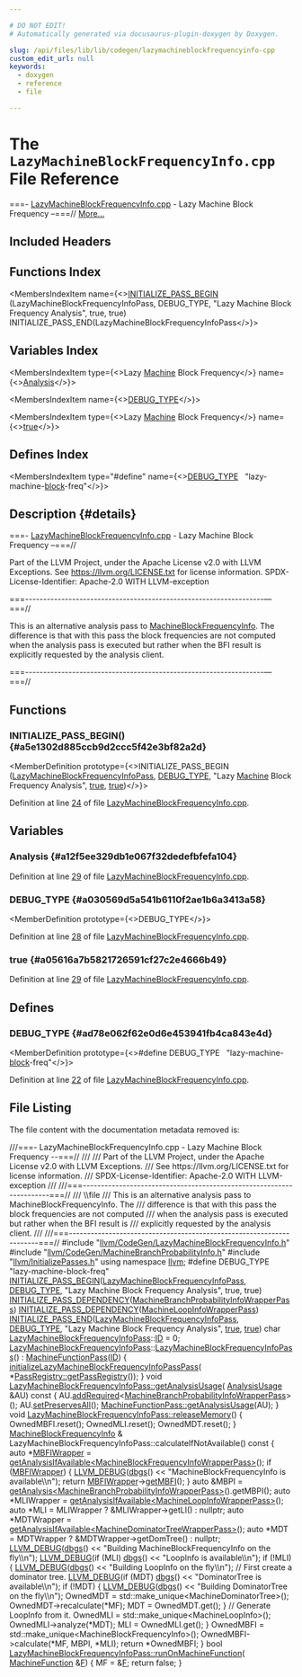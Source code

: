 ```yaml
---

# DO NOT EDIT!
# Automatically generated via docusaurus-plugin-doxygen by Doxygen.

slug: /api/files/lib/lib/codegen/lazymachineblockfrequencyinfo-cpp
custom_edit_url: null
keywords:
  - doxygen
  - reference
  - file

---
```





# The `LazyMachineBlockFrequencyInfo.cpp` File Reference

<DoxygenPage pluginConfig={pluginConfig}>

===- <a href="/docs/api/files/lib/lib/codegen/lazymachineblockfrequencyinfo-cpp">LazyMachineBlockFrequencyInfo.cpp</a> - Lazy Machine Block Frequency –===// <a href="#details">More...</a>

## Included Headers

<IncludesList>
<IncludesListItem
  filePath="llvm/CodeGen/LazyMachineBlockFrequencyInfo.h"
  permalink="/docs/api/files/include/include/llvm/include/llvm/codegen/lazymachineblockfrequencyinfo-h"
  isLocal="true" />
<IncludesListItem
  filePath="llvm/CodeGen/MachineBranchProbabilityInfo.h"
  permalink="/docs/api/files/include/include/llvm/include/llvm/codegen/machinebranchprobabilityinfo-h"
  isLocal="true" />
<IncludesListItem
  filePath="llvm/InitializePasses.h"
  permalink="/docs/api/files/include/include/llvm/initializepasses-h"
  isLocal="true" />
</IncludesList>

## Functions Index

<MembersIndex>

<MembersIndexItem
  name={<><a href="#a5e1302d885ccb9d2ccc5f42e3bf82a2d">INITIALIZE&#95;PASS&#95;BEGIN</a> (LazyMachineBlockFrequencyInfoPass, DEBUG&#95;TYPE, &quot;Lazy Machine Block Frequency Analysis&quot;, true, true) INITIALIZE&#95;PASS&#95;END(LazyMachineBlockFrequencyInfoPass</>}>
</MembersIndexItem>

</MembersIndex>

## Variables Index

<MembersIndex>

<MembersIndexItem
  type={<>Lazy <a href="/docs/api/files/lib/lib/passes/passbuilderbindings-cpp/#a2e16e55de32fe349f3e8242166918205">Machine</a> Block Frequency</>}
  name={<><a href="#a12f5ee329db1e067f32dedefbfefa104">Analysis</a></>}>
</MembersIndexItem>

<MembersIndexItem
  name={<><a href="#a030569d5a541b6110f2ae1b6a3413a58">DEBUG&#95;TYPE</a></>}>
</MembersIndexItem>

<MembersIndexItem
  type={<>Lazy <a href="/docs/api/files/lib/lib/passes/passbuilderbindings-cpp/#a2e16e55de32fe349f3e8242166918205">Machine</a> Block Frequency</>}
  name={<><a href="#a05616a7b5821726591cf27c2e4666b49">true</a></>}>
</MembersIndexItem>

</MembersIndex>

## Defines Index

<MembersIndex>

<MembersIndexItem
  type="#define"
  name={<><a href="#ad78e062f62e0d6e453941fb4ca843e4d">DEBUG&#95;TYPE</a>&nbsp;&nbsp;&nbsp;&quot;lazy-machine-<a href="/docs/api/files/lib/lib/transforms/lib/transforms/utils/unifyloopexits-cpp/#a4741a07a0e5675f89cfed122008e0a76">block</a>-freq&quot;</>}>
</MembersIndexItem>

</MembersIndex>

## Description {#details}

===- <a href="/docs/api/files/lib/lib/codegen/lazymachineblockfrequencyinfo-cpp">LazyMachineBlockFrequencyInfo.cpp</a> - Lazy Machine Block Frequency –===//

Part of the LLVM Project, under the Apache License v2.0 with LLVM Exceptions. See <a href="https://llvm.org/LICENSE.txt">https://llvm.org/LICENSE.txt</a> for license information. SPDX-License-Identifier: Apache-2.0 WITH LLVM-exception

===------------------------------------------------------------------—===//

This is an alternative analysis pass to <a href="/docs/api/classes/llvm/machineblockfrequencyinfo">MachineBlockFrequencyInfo</a>. The difference is that with this pass the block frequencies are not computed when the analysis pass is executed but rather when the BFI result is explicitly requested by the analysis client.

===------------------------------------------------------------------—===//

<SectionDefinition>

## Functions

### INITIALIZE&#95;PASS&#95;BEGIN() {#a5e1302d885ccb9d2ccc5f42e3bf82a2d}

<MemberDefinition
  prototype={<>INITIALIZE&#95;PASS&#95;BEGIN (<a href="/docs/api/classes/llvm/lazymachineblockfrequencyinfopass">LazyMachineBlockFrequencyInfoPass</a>, <a href="/docs/api/files/include/include/llvm/include/llvm/adt/genericcycleimpl-h/#ad78e062f62e0d6e453941fb4ca843e4d">DEBUG&#95;TYPE</a>, &quot;Lazy <a href="/docs/api/files/lib/lib/passes/passbuilderbindings-cpp/#a2e16e55de32fe349f3e8242166918205">Machine</a> Block Frequency Analysis&quot;, <a href="/docs/api/files/lib/lib/analysis/basicaliasanalysis-cpp/#af6d5cafbdfc5313e65d990120021a3ec">true</a>, <a href="/docs/api/files/lib/lib/analysis/basicaliasanalysis-cpp/#af6d5cafbdfc5313e65d990120021a3ec">true</a>)</>}>

Definition at line <a href="#l00024">24</a> of file <a href="/docs/api/files/lib/lib/codegen/lazymachineblockfrequencyinfo-cpp">LazyMachineBlockFrequencyInfo.cpp</a>.
</MemberDefinition>

</SectionDefinition>

<SectionDefinition>

## Variables

### Analysis {#a12f5ee329db1e067f32dedefbfefa104}

<MemberDefinition
  prototype="Lazy Machine Block Frequency Analysis">

Definition at line <a href="#l00029">29</a> of file <a href="/docs/api/files/lib/lib/codegen/lazymachineblockfrequencyinfo-cpp">LazyMachineBlockFrequencyInfo.cpp</a>.
</MemberDefinition>

### DEBUG&#95;TYPE {#a030569d5a541b6110f2ae1b6a3413a58}

<MemberDefinition
  prototype={<>DEBUG&#95;TYPE</>}>

Definition at line <a href="#l00028">28</a> of file <a href="/docs/api/files/lib/lib/codegen/lazymachineblockfrequencyinfo-cpp">LazyMachineBlockFrequencyInfo.cpp</a>.
</MemberDefinition>

### true {#a05616a7b5821726591cf27c2e4666b49}

<MemberDefinition
  prototype="Lazy Machine Block Frequency true">

Definition at line <a href="#l00029">29</a> of file <a href="/docs/api/files/lib/lib/codegen/lazymachineblockfrequencyinfo-cpp">LazyMachineBlockFrequencyInfo.cpp</a>.
</MemberDefinition>

</SectionDefinition>

<SectionDefinition>

## Defines

### DEBUG&#95;TYPE {#ad78e062f62e0d6e453941fb4ca843e4d}

<MemberDefinition
  prototype={<>#define DEBUG&#95;TYPE&nbsp;&nbsp;&nbsp;&quot;lazy-machine-<a href="/docs/api/files/lib/lib/transforms/lib/transforms/utils/unifyloopexits-cpp/#a4741a07a0e5675f89cfed122008e0a76">block</a>-freq&quot;</>}>

Definition at line <a href="#l00022">22</a> of file <a href="/docs/api/files/lib/lib/codegen/lazymachineblockfrequencyinfo-cpp">LazyMachineBlockFrequencyInfo.cpp</a>.
</MemberDefinition>

</SectionDefinition>

## File Listing

The file content with the documentation metadata removed is:

<ProgramListing>

<Link id="l00001" /><CodeLine lineNumber="1"><Highlight kind="comment">///===- LazyMachineBlockFrequencyInfo.cpp - Lazy Machine Block Frequency --===//</Highlight><Highlight kind="comment"></Highlight></CodeLine>
<Link id="l00002" /><CodeLine lineNumber="2"><Highlight kind="comment">///</Highlight></CodeLine>
<Link id="l00003" /><CodeLine lineNumber="3"><Highlight kind="comment">/// Part of the LLVM Project, under the Apache License v2.0 with LLVM Exceptions.</Highlight></CodeLine>
<Link id="l00004" /><CodeLine lineNumber="4"><Highlight kind="comment">/// See https://llvm.org/LICENSE.txt for license information.</Highlight></CodeLine>
<Link id="l00005" /><CodeLine lineNumber="5"><Highlight kind="comment">/// SPDX-License-Identifier: Apache-2.0 WITH LLVM-exception</Highlight></CodeLine>
<Link id="l00006" /><CodeLine lineNumber="6"><Highlight kind="comment">///</Highlight></CodeLine>
<Link id="l00007" /><CodeLine lineNumber="7"><Highlight kind="comment">///===---------------------------------------------------------------------===//</Highlight></CodeLine>
<Link id="l00008" /><CodeLine lineNumber="8"><Highlight kind="comment">/// \\file</Highlight></CodeLine>
<Link id="l00009" /><CodeLine lineNumber="9"><Highlight kind="comment">/// This is an alternative analysis pass to MachineBlockFrequencyInfo.  The</Highlight></CodeLine>
<Link id="l00010" /><CodeLine lineNumber="10"><Highlight kind="comment">/// difference is that with this pass the block frequencies are not computed</Highlight></CodeLine>
<Link id="l00011" /><CodeLine lineNumber="11"><Highlight kind="comment">/// when the analysis pass is executed but rather when the BFI result is</Highlight></CodeLine>
<Link id="l00012" /><CodeLine lineNumber="12"><Highlight kind="comment">/// explicitly requested by the analysis client.</Highlight></CodeLine>
<Link id="l00013" /><CodeLine lineNumber="13"><Highlight kind="comment">///</Highlight></CodeLine>
<Link id="l00014" /><CodeLine lineNumber="14"><Highlight kind="comment">///===---------------------------------------------------------------------===//</Highlight><Highlight kind="normal"></Highlight></CodeLine>
<Link id="l00015" /><CodeLine lineNumber="15"><Highlight kind="normal"></Highlight></CodeLine>
<Link id="l00016" /><CodeLine lineNumber="16"><Highlight kind="normal"></Highlight><Highlight kind="preprocessor">#include &quot;<a href="/docs/api/files/include/include/llvm/include/llvm/codegen/lazymachineblockfrequencyinfo-h">llvm/CodeGen/LazyMachineBlockFrequencyInfo.h</a>&quot;</Highlight><Highlight kind="normal"></Highlight></CodeLine>
<Link id="l00017" /><CodeLine lineNumber="17"><Highlight kind="normal"></Highlight><Highlight kind="preprocessor">#include &quot;<a href="/docs/api/files/include/include/llvm/include/llvm/codegen/machinebranchprobabilityinfo-h">llvm/CodeGen/MachineBranchProbabilityInfo.h</a>&quot;</Highlight><Highlight kind="normal"></Highlight></CodeLine>
<Link id="l00018" /><CodeLine lineNumber="18"><Highlight kind="normal"></Highlight><Highlight kind="preprocessor">#include &quot;<a href="/docs/api/files/include/include/llvm/initializepasses-h">llvm/InitializePasses.h</a>&quot;</Highlight><Highlight kind="normal"></Highlight></CodeLine>
<Link id="l00019" /><CodeLine lineNumber="19"><Highlight kind="normal"></Highlight></CodeLine>
<Link id="l00020" /><CodeLine lineNumber="20"><Highlight kind="normal"></Highlight><Highlight kind="keyword">using namespace </Highlight><Highlight kind="normal"><a href="/docs/api/namespaces/llvm">llvm</a>;</Highlight></CodeLine>
<Link id="l00021" /><CodeLine lineNumber="21"><Highlight kind="normal"></Highlight></CodeLine>
<Link id="l00022" /><CodeLine lineNumber="22" lineLink="#ad78e062f62e0d6e453941fb4ca843e4d"><Highlight kind="normal"></Highlight><Highlight kind="preprocessor">#define DEBUG&#95;TYPE &quot;lazy-machine-block-freq&quot;</Highlight><Highlight kind="normal"></Highlight></CodeLine>
<Link id="l00023" /><CodeLine lineNumber="23"><Highlight kind="normal"></Highlight></CodeLine>
<Link id="l00024" /><CodeLine lineNumber="24" lineLink="#a5e1302d885ccb9d2ccc5f42e3bf82a2d"><Highlight kind="normal"><a href="/docs/api/files/include/include/llvm/passsupport-h/#aaa970fc931c1c63037a8182e028d04b1">INITIALIZE&#95;PASS&#95;BEGIN</a>(<a href="/docs/api/classes/llvm/lazymachineblockfrequencyinfopass">LazyMachineBlockFrequencyInfoPass</a>, <a href="/docs/api/files/include/include/llvm/include/llvm/adt/genericcycleimpl-h/#ad78e062f62e0d6e453941fb4ca843e4d">DEBUG&#95;TYPE</a>,</Highlight></CodeLine>
<Link id="l00025" /><CodeLine lineNumber="25"><Highlight kind="normal">                      </Highlight><Highlight kind="stringliteral">&quot;Lazy Machine Block Frequency Analysis&quot;</Highlight><Highlight kind="normal">, </Highlight><Highlight kind="keyword">true</Highlight><Highlight kind="normal">, </Highlight><Highlight kind="keyword">true</Highlight><Highlight kind="normal">)</Highlight></CodeLine>
<Link id="l00026" /><CodeLine lineNumber="26"><Highlight kind="normal"><a href="/docs/api/files/include/include/llvm/passsupport-h/#a14724f1ccf528e73bb29bc9230737967">INITIALIZE&#95;PASS&#95;DEPENDENCY</a>(<a href="/docs/api/classes/llvm/machinebranchprobabilityinfowrapperpass">MachineBranchProbabilityInfoWrapperPass</a>)</Highlight></CodeLine>
<Link id="l00027" /><CodeLine lineNumber="27"><Highlight kind="normal"><a href="/docs/api/files/include/include/llvm/passsupport-h/#a14724f1ccf528e73bb29bc9230737967">INITIALIZE&#95;PASS&#95;DEPENDENCY</a>(<a href="/docs/api/classes/llvm/machineloopinfowrapperpass">MachineLoopInfoWrapperPass</a>)</Highlight></CodeLine>
<Link id="l00028" /><CodeLine lineNumber="28" lineLink="#a030569d5a541b6110f2ae1b6a3413a58"><Highlight kind="normal"><a href="/docs/api/files/include/include/llvm/passsupport-h/#a74ce8276b89067e806f67c45a6d92575">INITIALIZE&#95;PASS&#95;END</a>(<a href="/docs/api/classes/llvm/lazymachineblockfrequencyinfopass">LazyMachineBlockFrequencyInfoPass</a>, <a href="/docs/api/files/include/include/llvm/include/llvm/adt/genericcycleimpl-h/#ad78e062f62e0d6e453941fb4ca843e4d">DEBUG&#95;TYPE</a>,</Highlight></CodeLine>
<Link id="l00029" /><CodeLine lineNumber="29" lineLink="#a12f5ee329db1e067f32dedefbfefa104"><Highlight kind="normal">                    </Highlight><Highlight kind="stringliteral">&quot;Lazy Machine Block Frequency Analysis&quot;</Highlight><Highlight kind="normal">, <a href="/docs/api/files/lib/lib/analysis/basicaliasanalysis-cpp/#af6d5cafbdfc5313e65d990120021a3ec">true</a>, <a href="/docs/api/files/lib/lib/analysis/basicaliasanalysis-cpp/#af6d5cafbdfc5313e65d990120021a3ec">true</a>)</Highlight></CodeLine>
<Link id="l00030" /><CodeLine lineNumber="30"><Highlight kind="normal"></Highlight></CodeLine>
<Link id="l00031" /><CodeLine lineNumber="31"><Highlight kind="normal"></Highlight><Highlight kind="keywordtype">char</Highlight><Highlight kind="normal"> <a href="/docs/api/classes/llvm/lazymachineblockfrequencyinfopass">LazyMachineBlockFrequencyInfoPass</a>::<a href="/docs/api/namespaces/llvm/callingconv/#abdf8cf606905c10634e831390981b0ed">ID</a> = 0;</Highlight></CodeLine>
<Link id="l00032" /><CodeLine lineNumber="32"><Highlight kind="normal"></Highlight></CodeLine>
<Link id="l00033" /><CodeLine lineNumber="33" lineLink="/docs/api/classes/llvm/lazymachineblockfrequencyinfopass/#a976393e8e2e8c6eb8a214775ed43481b"><Highlight kind="normal"><a href="/docs/api/classes/llvm/lazymachineblockfrequencyinfopass/#a976393e8e2e8c6eb8a214775ed43481b">LazyMachineBlockFrequencyInfoPass</a>::<a href="/docs/api/classes/llvm/lazymachineblockfrequencyinfopass/#a976393e8e2e8c6eb8a214775ed43481b">LazyMachineBlockFrequencyInfoPass</a>()</Highlight></CodeLine>
<Link id="l00034" /><CodeLine lineNumber="34"><Highlight kind="normal">    : <a href="/docs/api/classes/llvm/machinefunctionpass/#a29c81d2386f4a727c6d33413807530c8">MachineFunctionPass</a>(<a href="/docs/api/classes/llvm/lazymachineblockfrequencyinfopass/#a0bffb033bb79f95660b1c53101c2c74d">ID</a>) &#123;</Highlight></CodeLine>
<Link id="l00035" /><CodeLine lineNumber="35"><Highlight kind="normal">  <a href="/docs/api/namespaces/llvm/#a8b6cf4d627d8ffd81aafac5e9a9976c4">initializeLazyMachineBlockFrequencyInfoPassPass</a>(</Highlight></CodeLine>
<Link id="l00036" /><CodeLine lineNumber="36"><Highlight kind="normal">      &#42;<a href="/docs/api/classes/llvm/passregistry/#a05a729900b76c89e808c6c3094921b2f">PassRegistry::getPassRegistry</a>());</Highlight></CodeLine>
<Link id="l00037" /><CodeLine lineNumber="37"><Highlight kind="normal">&#125;</Highlight></CodeLine>
<Link id="l00038" /><CodeLine lineNumber="38"><Highlight kind="normal"></Highlight></CodeLine>
<Link id="l00039" /><CodeLine lineNumber="39" lineLink="/docs/api/classes/llvm/lazymachineblockfrequencyinfopass/#a4baa9cde9ae3aae6350176fa7babd486"><Highlight kind="normal"></Highlight><Highlight kind="keywordtype">void</Highlight><Highlight kind="normal"> <a href="/docs/api/classes/llvm/lazymachineblockfrequencyinfopass/#a4baa9cde9ae3aae6350176fa7babd486">LazyMachineBlockFrequencyInfoPass::getAnalysisUsage</a>(</Highlight></CodeLine>
<Link id="l00040" /><CodeLine lineNumber="40"><Highlight kind="normal">    <a href="/docs/api/classes/llvm/analysisusage">AnalysisUsage</a> &amp;AU)</Highlight><Highlight kind="keyword"> const </Highlight><Highlight kind="normal">&#123;</Highlight></CodeLine>
<Link id="l00041" /><CodeLine lineNumber="41"><Highlight kind="normal">  AU.<a href="/docs/api/classes/llvm/analysisusage/#ae0adcccca08fb686c9ce00f9397b660c">addRequired</a>&lt;<a href="/docs/api/classes/llvm/machinebranchprobabilityinfowrapperpass">MachineBranchProbabilityInfoWrapperPass</a>&gt;();</Highlight></CodeLine>
<Link id="l00042" /><CodeLine lineNumber="42"><Highlight kind="normal">  AU.<a href="/docs/api/classes/llvm/analysisusage/#af22b06a6a4f9df80454071685a0d6a02">setPreservesAll</a>();</Highlight></CodeLine>
<Link id="l00043" /><CodeLine lineNumber="43"><Highlight kind="normal">  <a href="/docs/api/classes/llvm/machinefunctionpass/#a864fd57b4304ef933b3281d0ef85a88e">MachineFunctionPass::getAnalysisUsage</a>(AU);</Highlight></CodeLine>
<Link id="l00044" /><CodeLine lineNumber="44"><Highlight kind="normal">&#125;</Highlight></CodeLine>
<Link id="l00045" /><CodeLine lineNumber="45"><Highlight kind="normal"></Highlight></CodeLine>
<Link id="l00046" /><CodeLine lineNumber="46" lineLink="/docs/api/classes/llvm/lazymachineblockfrequencyinfopass/#abec15b5785480ac593dfcab677af4c40"><Highlight kind="normal"></Highlight><Highlight kind="keywordtype">void</Highlight><Highlight kind="normal"> <a href="/docs/api/classes/llvm/lazymachineblockfrequencyinfopass/#abec15b5785480ac593dfcab677af4c40">LazyMachineBlockFrequencyInfoPass::releaseMemory</a>() &#123;</Highlight></CodeLine>
<Link id="l00047" /><CodeLine lineNumber="47"><Highlight kind="normal">  OwnedMBFI.reset();</Highlight></CodeLine>
<Link id="l00048" /><CodeLine lineNumber="48"><Highlight kind="normal">  OwnedMLI.reset();</Highlight></CodeLine>
<Link id="l00049" /><CodeLine lineNumber="49"><Highlight kind="normal">  OwnedMDT.reset();</Highlight></CodeLine>
<Link id="l00050" /><CodeLine lineNumber="50"><Highlight kind="normal">&#125;</Highlight></CodeLine>
<Link id="l00051" /><CodeLine lineNumber="51"><Highlight kind="normal"></Highlight></CodeLine>
<Link id="l00052" /><CodeLine lineNumber="52"><Highlight kind="normal"><a href="/docs/api/classes/llvm/machineblockfrequencyinfo">MachineBlockFrequencyInfo</a> &amp;</Highlight></CodeLine>
<Link id="l00053" /><CodeLine lineNumber="53"><Highlight kind="normal">LazyMachineBlockFrequencyInfoPass::calculateIfNotAvailable()</Highlight><Highlight kind="keyword"> const </Highlight><Highlight kind="normal">&#123;</Highlight></CodeLine>
<Link id="l00054" /><CodeLine lineNumber="54"><Highlight kind="normal">  </Highlight><Highlight kind="keyword">auto</Highlight><Highlight kind="normal"> &#42;<a href="/docs/api/classes/llvm/mbfiwrapper">MBFIWrapper</a> =</Highlight></CodeLine>
<Link id="l00055" /><CodeLine lineNumber="55"><Highlight kind="normal">      <a href="/docs/api/classes/llvm/pass/#af94c014e968489e96c7d4353a84ad7f5">getAnalysisIfAvailable&lt;MachineBlockFrequencyInfoWrapperPass&gt;</a>();</Highlight></CodeLine>
<Link id="l00056" /><CodeLine lineNumber="56"><Highlight kind="normal">  </Highlight><Highlight kind="keywordflow">if</Highlight><Highlight kind="normal"> (<a href="/docs/api/classes/llvm/mbfiwrapper">MBFIWrapper</a>) &#123;</Highlight></CodeLine>
<Link id="l00057" /><CodeLine lineNumber="57"><Highlight kind="normal">    <a href="/docs/api/files/include/include/llvm/include/llvm/support/debug-h/#a196897517069dda1bdb549e24468f7d7">LLVM&#95;DEBUG</a>(<a href="/docs/api/namespaces/llvm/#a7c46c742c31be54870e2038048e6b391">dbgs</a>() &lt;&lt; </Highlight><Highlight kind="stringliteral">&quot;MachineBlockFrequencyInfo is available\\n&quot;</Highlight><Highlight kind="normal">);</Highlight></CodeLine>
<Link id="l00058" /><CodeLine lineNumber="58"><Highlight kind="normal">    </Highlight><Highlight kind="keywordflow">return</Highlight><Highlight kind="normal"> <a href="/docs/api/classes/llvm/mbfiwrapper">MBFIWrapper</a>-&gt;<a href="/docs/api/classes/llvm/mbfiwrapper/#afc8a10ff1df27bad8713e0d2b020f3e3">getMBFI</a>();</Highlight></CodeLine>
<Link id="l00059" /><CodeLine lineNumber="59"><Highlight kind="normal">  &#125;</Highlight></CodeLine>
<Link id="l00060" /><CodeLine lineNumber="60"><Highlight kind="normal"></Highlight></CodeLine>
<Link id="l00061" /><CodeLine lineNumber="61"><Highlight kind="normal">  </Highlight><Highlight kind="keyword">auto</Highlight><Highlight kind="normal"> &amp;MBPI = <a href="/docs/api/classes/llvm/pass/#a4863e5e463fb79955269fbf7fbf52b80">getAnalysis&lt;MachineBranchProbabilityInfoWrapperPass&gt;</a>().getMBPI();</Highlight></CodeLine>
<Link id="l00062" /><CodeLine lineNumber="62"><Highlight kind="normal">  </Highlight><Highlight kind="keyword">auto</Highlight><Highlight kind="normal"> &#42;MLIWrapper = <a href="/docs/api/classes/llvm/pass/#af94c014e968489e96c7d4353a84ad7f5">getAnalysisIfAvailable&lt;MachineLoopInfoWrapperPass&gt;</a>();</Highlight></CodeLine>
<Link id="l00063" /><CodeLine lineNumber="63"><Highlight kind="normal">  </Highlight><Highlight kind="keyword">auto</Highlight><Highlight kind="normal"> &#42;MLI = MLIWrapper ? &amp;MLIWrapper-&gt;getLI() : </Highlight><Highlight kind="keyword">nullptr</Highlight><Highlight kind="normal">;</Highlight></CodeLine>
<Link id="l00064" /><CodeLine lineNumber="64"><Highlight kind="normal">  </Highlight><Highlight kind="keyword">auto</Highlight><Highlight kind="normal"> &#42;MDTWrapper = <a href="/docs/api/classes/llvm/pass/#af94c014e968489e96c7d4353a84ad7f5">getAnalysisIfAvailable&lt;MachineDominatorTreeWrapperPass&gt;</a>();</Highlight></CodeLine>
<Link id="l00065" /><CodeLine lineNumber="65"><Highlight kind="normal">  </Highlight><Highlight kind="keyword">auto</Highlight><Highlight kind="normal"> &#42;MDT = MDTWrapper ? &amp;MDTWrapper-&gt;getDomTree() : </Highlight><Highlight kind="keyword">nullptr</Highlight><Highlight kind="normal">;</Highlight></CodeLine>
<Link id="l00066" /><CodeLine lineNumber="66"><Highlight kind="normal">  <a href="/docs/api/files/include/include/llvm/include/llvm/support/debug-h/#a196897517069dda1bdb549e24468f7d7">LLVM&#95;DEBUG</a>(<a href="/docs/api/namespaces/llvm/#a7c46c742c31be54870e2038048e6b391">dbgs</a>() &lt;&lt; </Highlight><Highlight kind="stringliteral">&quot;Building MachineBlockFrequencyInfo on the fly\\n&quot;</Highlight><Highlight kind="normal">);</Highlight></CodeLine>
<Link id="l00067" /><CodeLine lineNumber="67"><Highlight kind="normal">  <a href="/docs/api/files/include/include/llvm/include/llvm/support/debug-h/#a196897517069dda1bdb549e24468f7d7">LLVM&#95;DEBUG</a>(</Highlight><Highlight kind="keywordflow">if</Highlight><Highlight kind="normal"> (MLI) <a href="/docs/api/namespaces/llvm/#a7c46c742c31be54870e2038048e6b391">dbgs</a>() &lt;&lt; </Highlight><Highlight kind="stringliteral">&quot;LoopInfo is available\\n&quot;</Highlight><Highlight kind="normal">);</Highlight></CodeLine>
<Link id="l00068" /><CodeLine lineNumber="68"><Highlight kind="normal"></Highlight></CodeLine>
<Link id="l00069" /><CodeLine lineNumber="69"><Highlight kind="normal">  </Highlight><Highlight kind="keywordflow">if</Highlight><Highlight kind="normal"> (!MLI) &#123;</Highlight></CodeLine>
<Link id="l00070" /><CodeLine lineNumber="70"><Highlight kind="normal">    <a href="/docs/api/files/include/include/llvm/include/llvm/support/debug-h/#a196897517069dda1bdb549e24468f7d7">LLVM&#95;DEBUG</a>(<a href="/docs/api/namespaces/llvm/#a7c46c742c31be54870e2038048e6b391">dbgs</a>() &lt;&lt; </Highlight><Highlight kind="stringliteral">&quot;Building LoopInfo on the fly\\n&quot;</Highlight><Highlight kind="normal">);</Highlight></CodeLine>
<Link id="l00071" /><CodeLine lineNumber="71"><Highlight kind="normal">    </Highlight><Highlight kind="comment">// First create a dominator tree.</Highlight><Highlight kind="normal"></Highlight></CodeLine>
<Link id="l00072" /><CodeLine lineNumber="72"><Highlight kind="normal">    <a href="/docs/api/files/include/include/llvm/include/llvm/support/debug-h/#a196897517069dda1bdb549e24468f7d7">LLVM&#95;DEBUG</a>(</Highlight><Highlight kind="keywordflow">if</Highlight><Highlight kind="normal"> (MDT) <a href="/docs/api/namespaces/llvm/#a7c46c742c31be54870e2038048e6b391">dbgs</a>() &lt;&lt; </Highlight><Highlight kind="stringliteral">&quot;DominatorTree is available\\n&quot;</Highlight><Highlight kind="normal">);</Highlight></CodeLine>
<Link id="l00073" /><CodeLine lineNumber="73"><Highlight kind="normal"></Highlight></CodeLine>
<Link id="l00074" /><CodeLine lineNumber="74"><Highlight kind="normal">    </Highlight><Highlight kind="keywordflow">if</Highlight><Highlight kind="normal"> (!MDT) &#123;</Highlight></CodeLine>
<Link id="l00075" /><CodeLine lineNumber="75"><Highlight kind="normal">      <a href="/docs/api/files/include/include/llvm/include/llvm/support/debug-h/#a196897517069dda1bdb549e24468f7d7">LLVM&#95;DEBUG</a>(<a href="/docs/api/namespaces/llvm/#a7c46c742c31be54870e2038048e6b391">dbgs</a>() &lt;&lt; </Highlight><Highlight kind="stringliteral">&quot;Building DominatorTree on the fly\\n&quot;</Highlight><Highlight kind="normal">);</Highlight></CodeLine>
<Link id="l00076" /><CodeLine lineNumber="76"><Highlight kind="normal">      OwnedMDT = std::make&#95;unique&lt;MachineDominatorTree&gt;();</Highlight></CodeLine>
<Link id="l00077" /><CodeLine lineNumber="77"><Highlight kind="normal">      OwnedMDT-&gt;recalculate(&#42;MF);</Highlight></CodeLine>
<Link id="l00078" /><CodeLine lineNumber="78"><Highlight kind="normal">      MDT = OwnedMDT.get();</Highlight></CodeLine>
<Link id="l00079" /><CodeLine lineNumber="79"><Highlight kind="normal">    &#125;</Highlight></CodeLine>
<Link id="l00080" /><CodeLine lineNumber="80"><Highlight kind="normal"></Highlight></CodeLine>
<Link id="l00081" /><CodeLine lineNumber="81"><Highlight kind="normal">    </Highlight><Highlight kind="comment">// Generate LoopInfo from it.</Highlight><Highlight kind="normal"></Highlight></CodeLine>
<Link id="l00082" /><CodeLine lineNumber="82"><Highlight kind="normal">    OwnedMLI = std::make&#95;unique&lt;MachineLoopInfo&gt;();</Highlight></CodeLine>
<Link id="l00083" /><CodeLine lineNumber="83"><Highlight kind="normal">    OwnedMLI-&gt;analyze(&#42;MDT);</Highlight></CodeLine>
<Link id="l00084" /><CodeLine lineNumber="84"><Highlight kind="normal">    MLI = OwnedMLI.get();</Highlight></CodeLine>
<Link id="l00085" /><CodeLine lineNumber="85"><Highlight kind="normal">  &#125;</Highlight></CodeLine>
<Link id="l00086" /><CodeLine lineNumber="86"><Highlight kind="normal"></Highlight></CodeLine>
<Link id="l00087" /><CodeLine lineNumber="87"><Highlight kind="normal">  OwnedMBFI = std::make&#95;unique&lt;MachineBlockFrequencyInfo&gt;();</Highlight></CodeLine>
<Link id="l00088" /><CodeLine lineNumber="88"><Highlight kind="normal">  OwnedMBFI-&gt;calculate(&#42;MF, MBPI, &#42;MLI);</Highlight></CodeLine>
<Link id="l00089" /><CodeLine lineNumber="89"><Highlight kind="normal">  </Highlight><Highlight kind="keywordflow">return</Highlight><Highlight kind="normal"> &#42;OwnedMBFI;</Highlight></CodeLine>
<Link id="l00090" /><CodeLine lineNumber="90"><Highlight kind="normal">&#125;</Highlight></CodeLine>
<Link id="l00091" /><CodeLine lineNumber="91"><Highlight kind="normal"></Highlight></CodeLine>
<Link id="l00092" /><CodeLine lineNumber="92" lineLink="/docs/api/classes/llvm/lazymachineblockfrequencyinfopass/#ad88133ff07bc8d4d9776ab71000a7af5"><Highlight kind="normal"></Highlight><Highlight kind="keywordtype">bool</Highlight><Highlight kind="normal"> <a href="/docs/api/classes/llvm/lazymachineblockfrequencyinfopass/#ad88133ff07bc8d4d9776ab71000a7af5">LazyMachineBlockFrequencyInfoPass::runOnMachineFunction</a>(</Highlight></CodeLine>
<Link id="l00093" /><CodeLine lineNumber="93"><Highlight kind="normal">    <a href="/docs/api/classes/llvm/machinefunction">MachineFunction</a> &amp;<a href="/docs/api/files/lib/lib/support/md5-cpp/#a96d73bbd7af15cb1fc38c3f4a3bd82e9">F</a>) &#123;</Highlight></CodeLine>
<Link id="l00094" /><CodeLine lineNumber="94"><Highlight kind="normal">  MF = &amp;<a href="/docs/api/files/lib/lib/support/md5-cpp/#a96d73bbd7af15cb1fc38c3f4a3bd82e9">F</a>;</Highlight></CodeLine>
<Link id="l00095" /><CodeLine lineNumber="95"><Highlight kind="normal">  </Highlight><Highlight kind="keywordflow">return</Highlight><Highlight kind="normal"> </Highlight><Highlight kind="keyword">false</Highlight><Highlight kind="normal">;</Highlight></CodeLine>
<Link id="l00096" /><CodeLine lineNumber="96"><Highlight kind="normal">&#125;</Highlight></CodeLine>

</ProgramListing>

</DoxygenPage>
